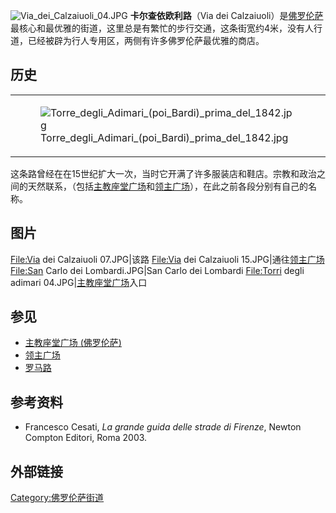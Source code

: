 {{Multiple issues|
{{No footnotes|time=2021-01-15T06:54:45+00:00}}
{{Refimprove|time=2021-01-15T06:54:45+00:00}}
}}
{{Coord|43|46|17.86|N|11|15|19.16|E|type:landmark|display=title}} 
[[File:Via_dei_Calzaiuoli_04.JPG|thumb]]
'''卡尔查依欧利路'''（Via dei Calzaiuoli）是[[佛罗伦萨|佛罗伦萨]]最核心和最优雅的街道，这里总是有繁忙的步行交通，这条街宽约4米，没有人行道，{{when|多年前}}已经被辟为行人专用区，两侧有许多佛罗伦萨最优雅的商店。

==历史==
{|align=right
|[[File:Torre_degli_Adimari_(poi_Bardi)_prima_del_1842.jpg|thumb]]
|}
这条路曾经在在15世纪扩大一次，当时它开满了许多服装店和鞋店。宗教和政治之间的天然联系，（包括[[主教座堂广场_(佛罗伦萨)|主教座堂广场]]和[[领主广场|领主广场]]），在此之前各段分别有自己的名称。

==图片==
<gallery>
File:Via dei Calzaiuoli 07.JPG|该路
File:Via dei Calzaiuoli 15.JPG|通往[[领主广场|领主广场]]
File:San Carlo dei Lombardi.JPG|San Carlo dei Lombardi
File:Torri degli adimari 04.JPG|[[主教座堂广场_(佛罗伦萨)|主教座堂广场]]入口

</gallery>

==参见==
*[[主教座堂广场_(佛罗伦萨)|主教座堂广场 (佛罗伦萨)]]
*[[领主广场|领主广场]]
*[[罗马路_(佛罗伦萨)|罗马路]]

==参考资料==
*Francesco Cesati, ''La grande guida delle strade di Firenze'', Newton Compton Editori, Roma 2003.

==外部链接==
{{Commonscat|Via dei Calzaiuoli}}

[[Category:佛罗伦萨街道|Category:佛罗伦萨街道]]